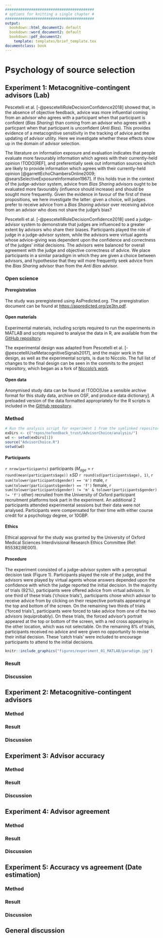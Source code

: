 ```yaml
---
#########################################
# options for knitting a single chapter #
#########################################
output:
  bookdown::html_document2: default
  bookdown::word_document2: default
  bookdown::pdf_document2:
    template: templates/brief_template.tex
documentclass: book
---
```


# Psychology of source selection {#chapter-advisor-choice}
\minitoc

<!-- Presentation of the experiments (may want different subsections for each experiment and an extra one for the general discussion). -->

## Experiment 1: Metacognitive-contingent advisors (Lab)

Pescetelli et al. [-@pescetelliRoleDecisionConfidence2018] showed that, in the absence of objective feedback, advice was more influential coming from an advisor who agrees with a participant when that participant is confident (_Bias Sharing_) than coming from an advisor who agrees with a particpant when that participant is unconfident (_Anti Bias_). This provides evidence of a metacognitive sensitivity in the tracking of advice and the updating of advisor utility. Here we investigate whether these effects show up in the domain of advisor selection.

The literature on information exposure and evaluation indicates that people evaluate more favourably information which agrees with their currently-held opinion !TODO[REF], and preferentially seek out information sources which are likely to provide information which agrees with their currently-held opinion [@garrettEchoChambersOnline2009; @searsSelectiveExposureInformation1967]. If this holds true in the context of the judge-advisor system, advice from _Bias Sharing_ advisors ought to be evaluated more favourably (influence should increase) and should be sought more frequently. Given the evidence in favour of the first of these propositions, we here investigate the latter: given a choice, will judges prefer to receive advice from a _Bias Sharing_ advisor over receiving advice from an advisor who does not share the judge’s bias?

Pescetelli et al. [-@pescetelliRoleDecisionConfidence2018] used a judge-advisor system to demonstrate that judges are influenced to a greater extent by advisors who share their biases. Participants played the role of judge in a judge-advisor system, while the advisors were virtual agents whose advice-giving was dependent upon the confidence and correctness of the judges' initial decisions. The advisors were balanced for overall agreement with the judge and objective correctness of advice. We place participants in a similar paradigm in which they are given a choice between advisors, and hypothesise that they will more frequently seek advice from the _Bias Sharing_ advisor than from the _Anti Bias_ advisor.


### Open science

#### Preregistration

The study was preregistered using AsPredicted.org. The preregistration document can be found at [https://aspredicted.org/ze3tn.pdf](https://aspredicted.org/ze3tn.pdf). 

#### Open materials

Experimental materials, including scripts required to run the experiments in MATLAB and scripts required to analyse the data in R, are available from the [GitHub repository](https://github.com/mjaquiery/nofeedback_trust). 

The experimental design was adapted from Pescetelli et al. [-@pescetelliUseMetacognitiveSignals2017], and the major work in the design, as well as the experimental scripts, is due to Niccolo. The full list of changes to the final design can be seen in the commits to the project repository, which began as a fork of [Niccolo's work](https://github.com/chri4354/nofeedback_trust).

#### Open data

Anonymised study data can be found at !TODO[Use a sensible archive format for this study data, archive on OSF, and produce data dictionary]. A preloaded version of the data formatted appropriately for the R scripts is included in the [GitHub repository](https://github.com/mjaquiery/nofeedback_trust).

### Method

```r

# Run the analysis script for experiment 1 from the symlinked repository.
exDirs <- c("repos/nofeedback_trust/AdvisorChoice/analysis/")
wd <- setwd(exDirs[1])
source("AdvisorChoice.R")
setwd(wd)

```


#### Participants

`r nrow(participants)` participants ($M_{age}$ = `r round(mean(participants$age))` ±$SD$ `r round(sd(participants$age), 1)`, `r sum(tolower(participants$gender) == 'm')` male, `r sum(tolower(participants$gender) == 'f')` female, `r sum(tolower(participants$gender) != 'm' & tolower(participants$gender) != 'f')` other) recruited from the University of Oxford participant recruitment platforms took part in the experiment. An additional 2 participants attended experimental sessions but their data were not analysed. Participants were compensated for their time with either course credit for a psychology degree, or 10GBP. 

#### Ethics

Ethical approval for the study was granted by the University of Oxford Medical Sciences Interdivisional Research Ethics Committee (Ref: R55382/RE001).

#### Procedure

The experiment consisted of a judge-advisor system with a perceptual decision task (Figure 1). Participants played the role of the judge, and the advisors were played by virtual agents whose answers depended upon the confidence with which the judge reported the initial decision. In the majority of trials (92%), participants were offered advice from virtual advisors. In one third of these trials (‘choice trials’), participants chose which advisor to receive advice from by clicking on their respective portraits appearing at the top and bottom of the screen. On the remaining two thirds of trials (‘forced trials’), participants were forced to take advice from one of the two advisors (equiprobably).  On these trials, the forced advisor’s portrait appeared at the top or bottom of the screen, with a red cross appearing in the other location, which was not selectable. On the remaining 8% of trials, participants received no advice and were given no opportunity to revise their initial decision. These ‘catch trials’ were included to encourage participants to attend to the initial decisions.

```r
knitr::include_graphics("figures/experiment_01_MATLAB/paradigm.jpg")
```



### Result

### Discussion

## Experiment 2: Metacognitive-contingent advisors
 
### Method

### Result

### Discussion

## Experiment 3: Advisor accuracy

### Method

### Result

### Discussion

## Experiment 4: Advisor agreement

### Method

### Result

### Discussion

## Experiment 5: Accuracy vs agreement (Date estimation)

### Method

### Result

### Discussion

## General discussion